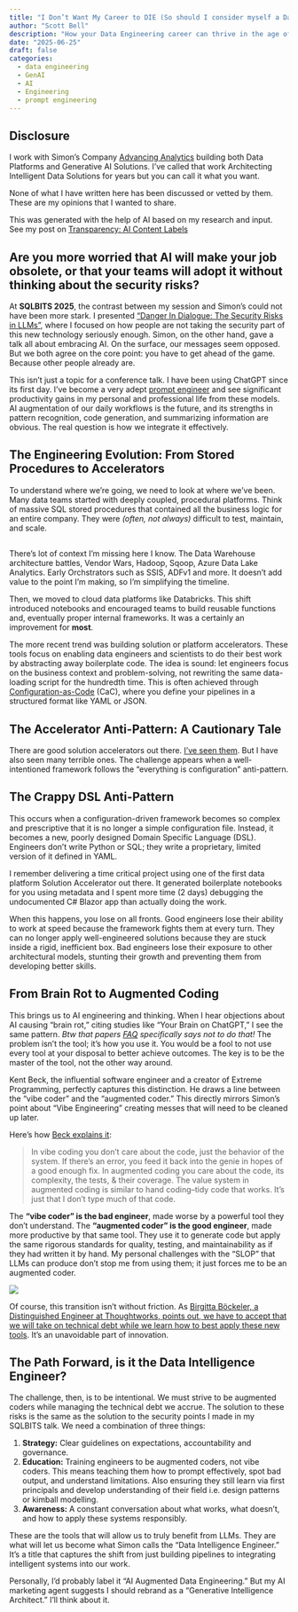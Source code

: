 ```yaml
---
title: "I Don’t Want My Career to DIE (So should I consider myself a Data Intelligence Engineer)?"
author: "Scott Bell"
description: "How your Data Engineering career can thrive in the age of AI. Learn the difference between 'augmented coding' and 'vibe coding' to avoid pitfalls and evolve into a Data Intelligence Engineer"
date: "2025-06-25"
draft: false
categories: 
  - data engineering
  - GenAI
  - AI
  - Engineering 
  - prompt engineering
---
```

::: {.callout-note collapse="true"}
## Disclosure

I work with Simon's Company [Advancing Analytics](https://www.advancinganalytics.co.uk/) building both Data Platforms and Generative AI Solutions. I've called that work Architecting Intelligent Data Solutions for years but you can call it what you want.

None of what I have written here has been discussed or vetted by them. These are my opinions that I wanted to share.
:::

::: {.callout-warning appearance="simple"}
This was generated with the help of AI based on my research and input. See my post on [Transparency: AI Content Labels](../AI-Content-Labels/index.qmd)
:::


## Are you more worried that AI will make your job obsolete, or that your teams will adopt it without thinking about the security risks?

At **SQLBITS 2025**, the contrast between my session and Simon's could not have been more stark. I presented ["Danger In Dialogue: The Security Risks in LLMs"](), where I focused on how people are not taking the security part of this new technology seriously enough. Simon, on the other hand, gave a talk all about embracing AI. On the surface, our messages seem opposed. But we both agree on the core point: you have to get ahead of the game. Because other people already are.

This isn't just a topic for a conference talk. I have been using ChatGPT since its first day. I've become a very adept [prompt engineer]() and see significant productivity gains in my personal and professional life from these models. AI augmentation of our daily workflows is the future, and its strengths in pattern recognition, code generation, and summarizing information are obvious. The real question is how we integrate it effectively.

## The Engineering Evolution: From Stored Procedures to Accelerators

To understand where we're going, we need to look at where we've been. Many data teams started with deeply coupled, procedural platforms. Think of massive SQL stored procedures that contained all the business logic for an entire company. They were *(often, not always)* difficult to test, maintain, and scale.

::: {.callout-warning appearance="simple"}
##

There's lot of context I'm missing here I know. The Data Warehouse architecture battles, Vendor Wars, Hadoop, Sqoop, Azure Data Lake Analytics. Early Orchstrators such as SSIS, ADFv1 and more. It doesn't add value to the point I'm making, so I'm simplifying the timeline.

:::


Then, we moved to cloud data platforms like Databricks. This shift introduced notebooks and encouraged teams to build reusable functions and, eventually proper internal frameworks. It was a certainly an improvement for **most**.

The more recent trend was building solution or platform accelerators. These tools focus on enabling data engineers and scientists to do their best work by abstracting away boilerplate code. The idea is sound: let engineers focus on the business context and problem-solving, not rewriting the same data-loading script for the hundredth time. This is often achieved through [Configuration-as-Code](https://configu.com/blog/what-is-configuration-as-code-cac-and-5-tips-for-success/) (CaC), where you define your pipelines in a structured format like YAML or JSON.

## The Accelerator Anti-Pattern: A Cautionary Tale

There are good solution accelerators out there. [I've seen them](https://www.advancinganalytics.co.uk/hydr8). But I have also seen many terrible ones. The challenge appears when a well-intentioned framework follows the "everything is configuration" anti-pattern.

::: {.callout-warning collapse="true"}

## The Crappy DSL Anti-Pattern

This occurs when a configuration-driven framework becomes so complex and prescriptive that it is no longer a simple configuration file. Instead, it becomes a new, poorly designed Domain Specific Language (DSL). Engineers don't write Python or SQL; they write a proprietary, limited version of it defined in YAML.

I remember delivering a time critical project using one of the first data platform Solution Accelerator out there. It generated boilerplate notebooks for you using metadata and I spent more time (2 days) debugging the undocumented C# Blazor app than actually doing the work.

::: 

When this happens, you lose on all fronts. Good engineers lose their ability to work at speed because the framework fights them at every turn. They can no longer apply well-engineered solutions because they are stuck inside a rigid, inefficient box. Bad engineers lose their exposure to other architectural models, stunting their growth and preventing them from developing better skills.

## From Brain Rot to Augmented Coding

This brings us to AI engineering and thinking. When I hear objections about AI causing "brain rot," citing studies like "Your Brain on ChatGPT," I see the same pattern. *Btw that papers [FAQ](https://www.brainonllm.com/faq) specifically says not to do that!* The problem isn't the tool; it's how you use it. You would be a fool to not use every tool at your disposal to better achieve outcomes. The key is to be the master of the tool, not the other way around.

Kent Beck, the influential software engineer and a creator of Extreme Programming, perfectly captures this distinction. He draws a line between the "vibe coder" and the "augmented coder." This directly mirrors Simon's point about "Vibe Engineering" creating messes that will need to be cleaned up later.

Here's how [Beck explains it](https://tidyfirst.substack.com/p/augmented-coding-beyond-the-vibes):

> In vibe coding you don't care about the code, just the behavior of the system. If there's an error, you feed it back into the genie in hopes of a good enough fix. In augmented coding you care about the code, its complexity, the tests, & their coverage. The value system in augmented coding is similar to hand coding--tidy code that works. It's just that I don't type much of that code.

The **"vibe coder" is the bad engineer**, made worse by a powerful tool they don't understand. The **"augmented coder" is the good engineer**, made more productive by that same tool. They use it to generate code but apply the same rigorous standards for quality, testing, and maintainability as if they had written it by hand. My personal challenges with the "SLOP" that LLMs can produce don't stop me from using them; it just forces me to be an augmented coder.

![](images/galaxybrain.png){fig-align="center"}


Of course, this transition isn't without friction. As [Birgitta Böckeler, a Distinguished Engineer at Thoughtworks, points out, we have to accept that we will take on technical debt while we learn how to best apply these new tools](https://newsletter.pragmaticengineer.com/p/two-years-of-using-ai?utm_source=substack&utm_medium=email). It's an unavoidable part of innovation.

## The Path Forward, is it the Data Intelligence Engineer?

The challenge, then, is to be intentional. We must strive to be augmented coders while managing the technical debt we accrue. The solution to these risks is the same as the solution to the security points I made in my SQLBITS talk. We need a combination of three things:

1.  **Strategy:** Clear guidelines on expectations, accountability and governance.
2.  **Education:** Training engineers to be augmented coders, not vibe coders. This means teaching them how to prompt effectively, spot bad output, and understand limitations. Also ensuring they still learn via first principals and develop understanding of their field i.e. design patterns or kimball modelling.
3.  **Awareness:** A constant conversation about what works, what doesn't, and how to apply these systems responsibly.

These are the tools that will allow us to truly benefit from LLMs. They are what will let us become what Simon calls the "Data Intelligence Engineer." It's a title that captures the shift from just building pipelines to integrating intelligent systems into our work.

Personally, I'd probably label it "AI Augmented Data Engineering." But my AI marketing agent suggests I should rebrand as a "Generative Intelligence Architect." I'll think about it.